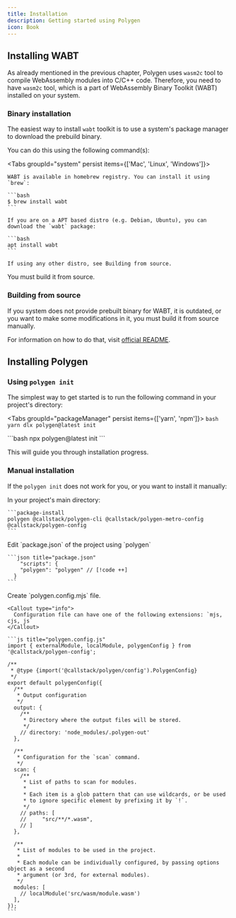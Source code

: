 ```yaml
---
title: Installation
description: Getting started using Polygen
icon: Book
---
```



## Installing WABT

As already mentioned in the previous chapter, Polygen uses `wasm2c` tool to compile WebAssembly modules into C/C++ code.
Therefore, you need to have `wasm2c` tool, which is a part of WebAssembly Binary Toolkit (WABT) installed on your system.

### Binary installation

The easiest way to install `wabt` toolkit is to use a system's package manager to download
the prebuild binary.

You can do this using the following command(s):

<Tabs groupId="system" persist items={['Mac', 'Linux', 'Windows']}>

  <Tab value="Mac">

    WABT is available in homebrew registry. You can install it using `brew`:

    ```bash
    $ brew install wabt
    ```
  </Tab>

  <Tab value="Linux">

    If you are on a APT based distro (e.g. Debian, Ubuntu), you can download the `wabt` package:

    ```bash
    apt install wabt
    ```

    If using any other distro, see Building from source.

  </Tab>
  <Tab value="Windows">
    You must build it from source.
  </Tab>
</Tabs>


### Building from source

If you system does not provide prebuilt binary for WABT, it is outdated, or you want to make some modifications in it, you must build it from source manually.

For information on how to do that, visit [official README](https://github.com/WebAssembly/wabt).

## Installing Polygen

### Using `polygen init`

The simplest way to get started is to run the following command in your project's directory:

<Tabs groupId="packageManager" persist items={['yarn', 'npm']}>
  <Tab value="yarn">
    ```bash
    yarn dlx polygen@latest init
    ```
  </Tab>

  <Tab value="npm">
    ```bash
    npx polygen@latest init
    ```
  </Tab>
</Tabs>

This will guide you through installation progress.

### Manual installation

If the `polygen init` does not work for you, or you want to install it manually:


<Steps>

  <Step>
    In your project's main directory:

    ```package-install
    polygen @callstack/polygen-cli @callstack/polygen-metro-config @callstack/polygen-config
    ```
  </Step>

  <Step>
    Edit `package.json` of the project using `polygen`

    ```json title="package.json"
        "scripts": {
        "polygen": "polygen" // [!code ++]
      }
    ```
  </Step>

  <Step>
    Create `polygen.config.mjs` file.

    <Callout type="info">
      Configuration file can have one of the following extensions: `mjs, cjs, js`
    </Callout>

    ```js title="polygen.config.js"
    import { externalModule, localModule, polygenConfig } from '@callstack/polygen-config';

    /**
     * @type {import('@callstack/polygen/config').PolygenConfig}
     */
    export default polygenConfig({
      /**
       * Output configuration
       */
      output: {
        /**
         * Directory where the output files will be stored.
         */
        // directory: 'node_modules/.polygen-out'
      },

      /**
       * Configuration for the `scan` command.
       */
      scan: {
        /**
         * List of paths to scan for modules.
         *
         * Each item is a glob pattern that can use wildcards, or be used
         * to ignore specific element by prefixing it by `!`.
         */
        // paths: [
        //     "src/**/*.wasm",
        // ]
      },

      /**
       * List of modules to be used in the project.
       *
       * Each module can be individually configured, by passing options object as a second
       * argument (or 3rd, for external modules).
       */
      modules: [
        // localModule('src/wasm/module.wasm')
      ],
    });
    ```
  </Step>
</Steps>
